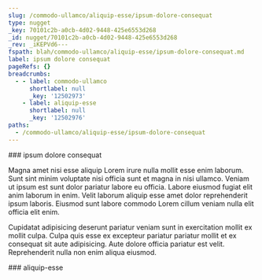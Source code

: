 ```yaml
---
slug: /commodo-ullamco/aliquip-esse/ipsum-dolore-consequat
type: nugget
_key: 70101c2b-a0cb-4d02-9448-425e6553d268
_id: nugget/70101c2b-a0cb-4d02-9448-425e6553d268
_rev: _iKEPVd6---
fspath: blah/commodo-ullamco/aliquip-esse/ipsum-dolore-consequat.md
label: ipsum dolore consequat
pageRefs: {}
breadcrumbs:
  - - label: commodo-ullamco
      shortlabel: null
      _key: '12502973'
    - label: aliquip-esse
      shortlabel: null
      _key: '12502976'
paths:
  - /commodo-ullamco/aliquip-esse/ipsum-dolore-consequat
---
```


<NuggetArea>
<Nugget slug="/commodo-ullamco/aliquip-esse/ipsum-dolore-consequat" type="nugget" _key="70101c2b-a0cb-4d02-9448-425e6553d268" _id="nugget/70101c2b-a0cb-4d02-9448-425e6553d268" _rev="_iKEPVd6---" fspath="blah/commodo-ullamco/aliquip-esse/ipsum-dolore-consequat.md" label="ipsum dolore consequat" paths="/commodo-ullamco/aliquip-esse/ipsum-dolore-consequat">
<NuggetBody>
### ipsum dolore consequat

Magna amet nisi esse aliquip Lorem irure nulla mollit esse enim laborum. Sunt sint minim voluptate nisi officia sunt et magna in nisi ullamco. Veniam ut ipsum est sunt dolor pariatur labore eu officia. Labore eiusmod fugiat elit anim laborum in enim. Velit laborum aliquip esse amet dolor reprehenderit ipsum laboris. Eiusmod sunt labore commodo Lorem cillum veniam nulla elit officia elit enim.

Cupidatat adipisicing deserunt pariatur veniam sunt in exercitation mollit ex mollit culpa. Culpa quis esse ex excepteur pariatur pariatur mollit et ex consequat sit aute adipisicing. Aute dolore officia pariatur est velit. Reprehenderit nulla non enim aliqua eiusmod.

</NuggetBody>
<Breadcrumbs>
<Crumbs>
<Crumb _key="12502973" label="commodo-ullamco" /><Crumb _key="12502976" label="aliquip-esse" />
</Crumbs>
</Breadcrumbs>
</Nugget>

<NuggetsInbound>
</NuggetsInbound>
<NuggetsOutbound>
</NuggetsOutbound>
</NuggetArea>
<PassagesInbound>
<Passage direction="inbound" type="passage" _key="12502976" _id="passage/12502976" _rev="_iKEPVdG--A" label="aliquip-esse" passage="aliquip-esse" fspath="blah/commodo-ullamco/aliquip-esse" paths="/commodo-ullamco/aliquip-esse" slug="/commodo-ullamco/aliquip-esse">
<NuggetBody>
### aliquip-esse

</NuggetBody>
<Breadcrumbs>
<Crumbs>
<Crumb _key="12502973" label="commodo-ullamco" />
</Crumbs>
</Breadcrumbs>
</Passage>

</PassagesInbound>
<PassagesOutbound>
</PassagesOutbound>